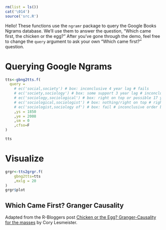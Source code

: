 ```r
rm(list = ls())
cat('\014')
source('src.R')
```

Hello! These functions use the `ngramr` package to query the Google Books Ngrams database. We'll use them to answer the question, "Which came first, the chicken or the egg?" After you've gone through the demo, feel free to change the `query` argument to ask your own "Which came first?" question.

# Querying Google Ngrams

```r
tts<-gbng2tts.f(
  query = 
    # ec('social,society') # box: inconclusive 4 year lag # fails
    # ec('society,sociology') # box: some support 3 year lag # inconclusive
    # ec('sociology,sociological') # box: right on top or possible 17 year lag (length of zero series?) # weak support (AIC)
    # ec('sociological,sociologist') # box: nothing/right on top # right on top of each other
    # ec('sociologist,sociology of') # box: fail # inconclusive order but strong 7 year lag
	,ys = 1850
	,ye = 2008
	,sm = 0
	,cfso=F
)

```

```r
tts
```

# Visualize

```r
grgr<-tts2grgr.f(
	gbng2tts=tts
	,mxlg = 20
)
grgr$plot
```

## Which Came First? Granger Causality

Adapted from the R-Bloggers post [Chicken or the Egg? Granger-Causality for the masses](https://www.r-bloggers.com/chicken-or-the-egg-granger-causality-for-the-masses/) by Cory Lesmeister.


